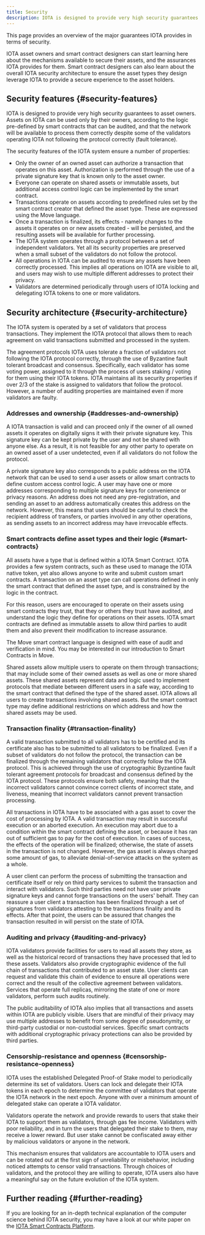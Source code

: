 ```yaml
---
title: Security
description: IOTA is designed to provide very high security guarantees to asset owners. Assets on IOTA can be used only by their owners, according to the logic pre-defined by smart contracts that can be audited, and that the network will be available to process them correctly despite some of the validators operating IOTA not following the protocol correctly (fault tolerance).
---
```


This page provides an overview of the major guarantees IOTA provides in terms of security.

IOTA asset owners and smart contract designers can start learning here about the mechanisms available to secure their assets, and the assurances IOTA provides for them. Smart contract designers can also learn about the overall IOTA security architecture to ensure the asset types they design leverage IOTA to provide a secure experience to the asset holders.

## Security features {#security-features}

IOTA is designed to provide very high security guarantees to asset owners. Assets on IOTA can be used only by their owners, according to the logic pre-defined by smart contracts that can be audited, and that the network will be available to process them correctly despite some of the validators operating IOTA not following the protocol correctly (fault tolerance).

The security features of the IOTA system ensure a number of properties:

- Only the owner of an owned asset can authorize a transaction that operates on this asset. Authorization is performed through the use of a private signature key that is known only to the asset owner.
- Everyone can operate on shared assets or immutable assets, but additional access control logic can be implemented by the smart contract.
- Transactions operate on assets according to predefined rules set by the smart contract creator that defined the asset type. These are expressed using the Move language.
- Once a transaction is finalized, its effects - namely changes to the assets it operates on or new assets created - will be persisted, and the resulting assets will be available for further processing.
- The IOTA system operates through a protocol between a set of independent validators. Yet all its security properties are preserved when a small subset of the validators do not follow the protocol.
- All operations in IOTA can be audited to ensure any assets have been correctly processed. This implies all operations on IOTA are visible to all, and users may wish to use multiple different addresses to protect their privacy.
- Validators are determined periodically through users of IOTA locking and delegating IOTA tokens to one or more validators.

## Security architecture {#security-architecture}

The IOTA system is operated by a set of validators that process transactions. They implement the IOTA protocol that allows them to reach agreement on valid transactions submitted and processed in the system.

The agreement protocols IOTA uses tolerate a fraction of validators not following the IOTA protocol correctly, through the use of Byzantine fault tolerant broadcast and consensus. Specifically, each validator has some voting power, assigned to it through the process of users staking / voting for them using their IOTA tokens. IOTA maintains all its security properties if over 2/3 of the stake is assigned to validators that follow the protocol. However, a number of auditing properties are maintained even if more validators are faulty.

### Addresses and ownership {#addresses-and-ownership}

A IOTA transaction is valid and can proceed only if the owner of all owned assets it operates on digitally signs it with their private signature key. This signature key can be kept private by the user and not be shared with anyone else. As a result, it is not feasible for any other party to operate on an owned asset of a user undetected, even if all validators do not follow the protocol.

A private signature key also corresponds to a public address on the IOTA network that can be used to send a user assets or allow smart contracts to define custom access control logic. A user may have one or more addresses corresponding to multiple signature keys for convenience or privacy reasons. An address does not need any pre-registration, and sending an asset to an address automatically creates this address on the network. However, this means that users should be careful to check the recipient address of transfers, or parties involved in any other operations, as sending assets to an incorrect address may have irrevocable effects.

### Smart contracts define asset types and their logic {#smart-contracts}

All assets have a type that is defined within a IOTA Smart Contract. IOTA provides a few system contracts, such as these used to manage the IOTA native token, yet also allows anyone to write and submit custom smart contracts. A transaction on an asset type can call operations defined in only the smart contract that defined the asset type, and is constrained by the logic in the contract.

For this reason, users are encouraged to operate on their assets using smart contracts they trust, that they or others they trust have audited, and understand the logic they define for operations on their assets. IOTA smart contracts are defined as immutable assets to allow third parties to audit them and also prevent their modification to increase assurance.

The Move smart contract language is designed with ease of audit and verification in mind. You may be interested in our introduction to Smart Contracts in Move.

Shared assets allow multiple users to operate on them through transactions; that may include some of their owned assets as well as one or more shared assets. These shared assets represent data and logic used to implement protocols that mediate between different users in a safe way, according to the smart contract that defined the type of the shared asset. IOTA allows all users to create transactions involving shared assets. But the smart contract type may define additional restrictions on which address and how the shared assets may be used.

### Transaction finality {#transaction-finality}

A valid transaction submitted to all validators has to be certified and its certificate also has to be submitted to all validators to be finalized. Even if a subset of validators do not follow the protocol, the transaction can be finalized through the remaining validators that correctly follow the IOTA protocol. This is achieved through the use of cryptographic Byzantine fault tolerant agreement protocols for broadcast and consensus defined by the IOTA protocol. These protocols ensure both safety, meaning that the incorrect validators cannot convince correct clients of incorrect state, and liveness, meaning that incorrect validators cannot prevent transaction processing.

All transactions in IOTA have to be associated with a gas asset to cover the cost of processing by IOTA. A valid transaction may result in successful execution or an aborted execution. An execution may abort due to a condition within the smart contract defining the asset, or because it has ran out of sufficient gas to pay for the cost of execution. In cases of success, the effects of the operation will be finalized; otherwise, the state of assets in the transaction is not changed. However, the gas asset is always charged some amount of gas, to alleviate denial-of-service attacks on the system as a whole.

A user client can perform the process of submitting the transaction and certificate itself or rely on third party services to submit the transaction and interact with validators. Such third parties need not have user private signature keys and cannot forge transactions on the users' behalf. They can reassure a user client a transaction has been finalized through a set of signatures from validators attesting to the transactions finality and its effects. After that point, the users can be assured that changes the transaction resulted in will persist on the state of IOTA.

### Auditing and privacy {#auditing-and-privacy}

IOTA validators provide facilities for users to read all assets they store, as well as the historical record of transactions they have processed that led to these assets. Validators also provide cryptographic evidence of the full chain of transactions that contributed to an asset state. User clients can request and validate this chain of evidence to ensure all operations were correct and the result of the collective agreement between validators. Services that operate full replicas, mirroring the state of one or more validators, perform such audits routinely.

The public auditability of IOTA also implies that all transactions and assets within IOTA are publicly visible. Users that are mindful of their privacy may use multiple addresses to benefit from some degree of pseudonymity, or third-party custodial or non-custodial services. Specific smart contracts with additional cryptographic privacy protections can also be provided by third parties.

### Censorship-resistance and openness {#censorship-resistance-openness}

IOTA uses the established Delegated Proof-of Stake model to periodically determine its set of validators. Users can lock and delegate their IOTA tokens in each epoch to determine the committee of validators that operate the IOTA network in the next epoch. Anyone with over a minimum amount of delegated stake can operate a IOTA validator.

Validators operate the network and provide rewards to users that stake their IOTA to support them as validators, through gas fee income. Validators with poor reliability, and in turn the users that delegated their stake to them, may receive a lower reward. But user stake cannot be confiscated away either by malicious validators or anyone in the network.

This mechanism ensures that validators are accountable to IOTA users and can be rotated out at the first sign of unreliability or misbehavior, including noticed attempts to censor valid transactions. Through choices of validators, and the protocol they are willing to operate, IOTA users also have a meaningful say on the future evolution of the IOTA system.

## Further reading {#further-reading}

If you are looking for an in-depth technical explanation of the computer science behind IOTA security, you may have a look at our white paper on the [IOTA Smart Contracts Platform](/doc/iota.pdf).
